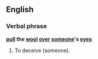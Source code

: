 ==English==
===Verbal phrase===
'''[[pull]] the [[wool]] [[over]] [[someone]]'s [[eye]]s'''

#{{idiom}} To deceive (someone).
